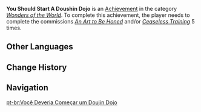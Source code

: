 {{Achievement Infobox
|title        = 
|id           = 84539
|order id     = 4063
|category     = Wonders of the World
|description  = Help [[Asakura]] train 5 times.
|requirements = Complete ''[[An Art to Be Honed]]'' and/or ''[[Ceaseless Training]]'' 5 times.
|primogems    = 5
|tracking     = 
|hidden       = 1
|type         = Commission
}}
'''You Should Start A Doushin Dojo''' is an [[Achievement]] in the category ''[[Wonders of the World]]''. To complete this achievement, the player needs to complete the commissions ''[[An Art to Be Honed]]'' and/or ''[[Ceaseless Training]]'' 5 times.
<!--
==Trivia==

==Video Guides==
{{EVT
|video1   = 
|caption1 = 
}}
-->
==Other Languages==
{{Other Languages
|en      = You Should Start A Doushin Dojo
|zhs     = 同心训练家？
|zhs_rm  = Tóngxīn Xùnliàn Jiā?
|zht     = 同心訓練家？
|zht_rm  = Tóngxīn Xùnliàn Jiā?
|zh_tl   = 
|ja      = 同心トレーナー？
|ja_rm   = Doushin Toreenaa?
|ja_tl   = Doushin Trainer?
|ko      = 도신 트레이너?
|ko_rm   = Dosin Teureineo?
|ko_tl   = Doushin Trainer?
|es      = Deberías abrir un gimnasio
|es_tl   = You Should Open a Gym
|fr      = Vous devriez ouvrir un dojo pour les doushins
|fr_tl   = You Should Open a Doushin Dojo
|ru      = Пора открывать Досин додзё
|ru_tl   = It's Time to Open a Doushin Dojo
|th      = ผู้ฝึกวิชา Doushin?
|th_rm   = Phu-fuek Wi-cha Doushin?
|th_tl   = 
|vi      = Nhà huấn luyện lính tuần tra?
|vi_tl   = 
|de      = Wie wär’s als Doushin-Trainer?
|de_tl   = How About Being a Doushin Trainer?
|id      = Kamu Pantas Membuka Dojo Doushin
|id_tl   = You Deserve to Open Doushin Dojo
|pt      = Você Deveria Começar um Doujin Dojo
|pt_tl   = 
|tr      = Bir Doushin Dojosu Açmalısın
|tr_tl   = 
|it      = Dovresti aprire un dojo doushin
|it_tl   = 
}}

==Change History==
{{Change History|2.0}}
<!--
==References==
{{Reflist}}
-->
==Navigation==
{{Achievement Navbox|Wonders of the World|Commission}}

[[pt-br:Você Deveria Começar um Doujin Dojo]]